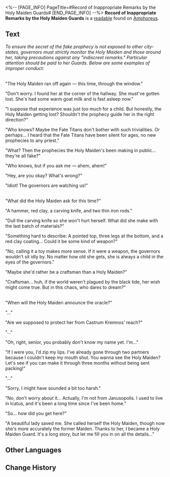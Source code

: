 <%-- [PAGE_INFO]
PageTitle=#Record of Inappropriate Remarks by the Holy Maiden Guards#
[END_PAGE_INFO] --%>
{{Readable Infobox
|id           = 465
|partIds      = 190776
|title        = 
|image        = Item Record of Inappropriate Remarks by the Holy Maiden Guards.png
|world        = Amphoreus
|parts        = 1
|author       = <!--to be added-->
|description  = An old collection of records that detailed conversations among the Holy Maiden Guards, some of which got them in serious trouble.
|part1        = Record of Inappropriate Remarks by the Holy Maiden Guards
|source1      = {{cx|Source missing}}
|characters   = 
|factions     = 
}}
'''Record of Inappropriate Remarks by the Holy Maiden Guards''' is a [[readable]] found on [[Amphoreus]].
<!--
==Location==
{{Map Embed|<map name>|<marker id>}}
-->
==Text==
''To ensure the secret of the fake prophecy is not exposed to other city-states, governors must strictly monitor the Holy Maiden and those around her, taking precautions against any "indiscreet remarks." Particular attention should be paid to her Guards. Below are some examples of improper conduct:''

'''{{Size|28|Case One}}'''<br />"The Holy Maiden ran off again &mdash; this time, through the window."

"Don't worry. I found her at the corner of the hallway. She must've gotten lost. She's had some warm goat milk and is fast asleep now."

"I suppose that experience was just too much for a child. But honestly, the Holy Maiden getting lost? Shouldn't the prophecy guide her in the right direction?"

"Who knows? Maybe the Fate Titans don't bother with such trivialities. Or perhaps... I heard that the Fate Titans have been silent for ages, no new prophecies to any priest."

"What? Then the prophecies the Holy Maiden's been making in public... they're all fake?"

"Who knows, but if you ask me &mdash; ahem, ahem!"

"Hey, are you okay? What's wrong?"

"Idiot! The governors are watching us!"

'''{{Size|28|Case Two}}'''<br />"What did the Holy Maiden ask for this time?"

"A hammer, red clay, a carving knife, and two thin iron rods."

"Dull the carving knife so she won't hurt herself. What did she make with the last batch of materials?"

"Something hard to describe: A pointed top, three legs at the bottom, and a red clay coating... Could it be some kind of weapon?"

"No, calling it a toy makes more sense. If it were a weapon, the governors wouldn't sit idly by. No matter how old she gets, she is always a child in the eyes of the governors."

"Maybe she'd rather be a craftsman than a Holy Maiden?"

"Craftsman... huh, if the world weren't plagued by the black tide, her wish might come true. But in this chaos, who dares to dream?"

'''{{Size|28|Case Three}}'''<br />"When will the Holy Maiden announce the oracle?"

"..."

"Are we supposed to protect her from Castrum Kremnos' reach?"

"..."

"Oh, right, senior, you probably don't know my name yet. I'm..."

"If I were you, I'd zip my lips. I've already gone through two partners because I couldn't keep my mouth shut. You wanna see the Holy Maiden? Let's see if you can make it through three months without being sent packing!"

"..."

"Sorry, I might have sounded a bit too harsh."

"No, don't worry about it... Actually, I'm not from Janusopolis. I used to live in Icatus, and it's been a long time since I've been home."

"So... how did you get here?"

"A beautiful lady saved me. She called herself the Holy Maiden, though now she's more accurately the former Maiden. Thanks to her, I became a Holy Maiden Guard. It's a long story, but let me fill you in on all the details..."

<!--
==Trivia==
* 
-->
==Other Languages==
{{Other Languages
|en   = Record of Inappropriate Remarks by the Holy Maiden Guards
|zhs  = 圣女卫队不当言论册
|zht  = 聖女衛隊不當言論冊
|ja   = 聖女衛兵失言録
|ko   = 성녀 호위대의 부적절한 발언 기록
|es   = Lista de mala conducta de los guardias de la Doncella Sagrada
|fr   = Registre de remarques inappropriées des gardes de la Demoiselle
|ru   = Тетрадь с неуместными замечаниями стражей девы
|th   = บันทึกคำพูดที่ไม่เหมาะสมของหน่วยพิทักษ์นักบุญหญิง
|vi   = Những Lời Không Được Bàn Luận Của Đội Vệ Binh Thánh Nữ
|de   = Aufzeichnung von unangemessenen Kommentaren der Garde der Heiligen Maid
|id   = Catatan Pernyataan Tak Pantas dari Pengawal Maiden
|pt   = Registro das Observações Inapropriadas dos Guardas da Donzela Sagrada
}}

==Change History==
{{Change History|3.0}}